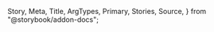   Story,
  Meta,
  Title,
  ArgTypes,
  Primary,
  Stories,
  Source,
} from "@storybook/addon-docs";

<Meta of={HoverableContentStories} />

<Title />

<Primary />

## Props

<ArgTypes of={HoverableContentStories} />

## Stories

<Stories title="" />
